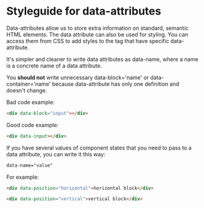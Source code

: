 # Styleguide for data-attributes

Data-attributes allow us to store extra information on standard, semantic HTML elements. The data attribute can also be used for styling. You can access them from CSS to add styles to the tag that have specific data-attribute.

It's simpler and cleaner to write data attributes as data-name, where a name is a concrete name of a data attribute.

You **should not** write unnecessary data-block='name' or data-container='name' because data-attribute has only one definition and doesn't change.

Bad code example:

```html
<div data-block="input"></div>
```

Good code example:

```html
<div data-input></div>
```

If you have several values of component states that you need to pass to a data attribute, you can write it this way:

```html
data-name="value"
```

For example:

```html
<div data-position="horizontal">horizontal block</div>

<div data-position="vertical">vertical block</div>
```

